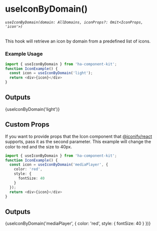 
<Meta title="HOOKS/useIconByDomain" />

# useIconByDomain()
###### `useIconByDomain(domain: AllDomains, iconProps?: Omit<IconProps, 'icon'>)`
This hook will retrieve an icon by domain from a predefined list of icons.

### Example Usage

```ts
import { useIconByDomain } from 'ha-component-kit';
function IconExample() {
  const icon = useIconByDomain('light');
  return <div>{icon}</div>
}
```

## Outputs

<div>{useIconByDomain('light')}</div>

## Custom Props

If you want to provide props that the Icon component that [@iconify/react](https://iconify.design/docs/icon-components/react/) supports, pass it as the second parameter.
This example will change the color to red and the size to 40px.
```ts
import { useIconByDomain } from 'ha-component-kit';
function IconExample() {
  const icon = useIconByDomain('mediaPlayer', {
    color: 'red',
    style: {
      fontSize: 40
    }
  });
  return <div>{icon}</div>
}
```

## Outputs

<div>{useIconByDomain('mediaPlayer', {
    color: 'red',
    style: {
      fontSize: 40
    }
})}</div>